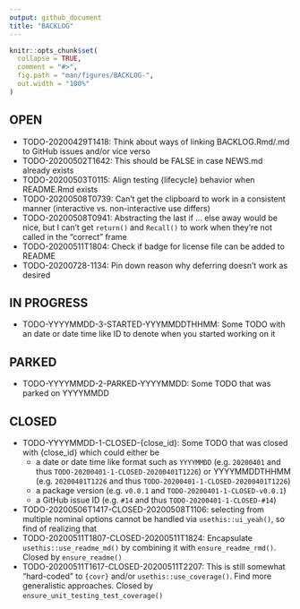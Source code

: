 ```yaml
---
output: github_document
title: "BACKLOG"
---
```


<!-- BACKLOG.md is generated from BACKLOG.Rmd. Please edit that file -->

```r
knitr::opts_chunk$set(
  collapse = TRUE,
  comment = "#>",
  fig.path = "man/figures/BACKLOG-",
  out.width = "100%"
)
```

## OPEN

- TODO-20200429T1418: Think about ways of linking BACKLOG.Rmd/.md to GitHub
issues and/or vice verso
- TODO-20200502T1642: This should be FALSE in case NEWS.md already exists
- TODO-20200503T0115: Align testing {lifecycle} behavior when README.Rmd exists
- TODO-20200508T0739: Can't get the clipboard to work in a consistent manner
(interactive vs. non-interactive use differs)
- TODO-20200508T0941: Abstracting the last if ... else away would be nice, but I
can't get `return()` and `Recall()` to work when they're not called in the
"correct" frame
- TODO-20200511T1804: Check if badge for license file can be added to README
- TODO-20200728-1134: Pin down reason why deferring doesn't work as desired

## IN PROGRESS

- TODO-YYYYMMDD-3-STARTED-YYYMMDDTHHMM: Some TODO with an date or date time 
like ID to denote when you started working on it

## PARKED

- TODO-YYYYMMDD-2-PARKED-YYYYMMDD: Some TODO that was parked on YYYYMMDD

## CLOSED

- TODO-YYYYMMDD-1-CLOSED-{close_id}: Some TODO that was closed with {close_id} 
which could either be
    - a date or date time like format such as `YYYYMMDD` 
	(e.g. `20200401` and thus `TODO-20200401-1-CLOSED-20200401T1226`) or
	YYYYMMDDTHHMM (e.g. `20200401T1226` and thus 
	`TODO-20200401-1-CLOSED-20200401T1226`)
    - a package version (e.g. `v0.0.1` and 
	`TODO-20200401-1-CLOSED-v0.0.1`)
    - a GitHub issue ID (e.g. `#14` and thus `TODO-20200401-1-CLOSED-#14`)
- TODO-20200506T1417-CLOSED-20200508T1106: selecting from multiple nominal
options cannot be handled via `usethis::ui_yeah()`, so find of realizing that
- TODO-20200511T1807-CLOSED-20200511T1824: Encapsulate `usethis::use_readme_md()` by combining it with `ensure_readme_rmd()`. Closed by `ensure_readme()`
- TODO-20200511T1617-CLOSED-20200511T2207: This is still somewhat "hard-coded"
to `{covr}` and/or `usethis::use_coverage()`. Find more generalistic approaches.
Closed by `ensure_unit_testing_test_coverage()`
